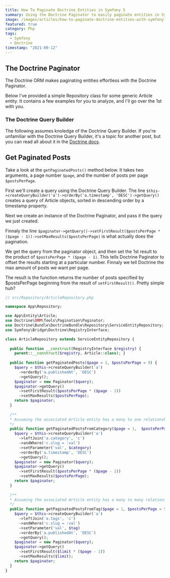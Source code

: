 ```yaml
---
title: How To Paginate Doctrine Entities in Symfony 5
summary: Using the Doctrine Paginator to easily paginate entities in Symfony 5.
image: /images/articles/how-to-paginate-doctrine-entities-with-symfony-4.jpg
featured: true
category: Php
tags:
  - Symfony
  - Doctrine
timestamp: "2021-09-12"
---
```


<box>

## The Doctrine Paginator

<content>

The Doctrine ORM makes paginating entities effortless with the Doctrine Paginator.

Below I've provided a simple Repository class for some generic Article entity. It contains a few examples for you to analyze, and I'll go over the 1st with you.

</content>

<content>

### The Doctrine Query Builder

The following assumes knoledge of the Doctrine Query Builder. If you're unfamiliar with the Doctrine Query Builder, it's a topic for another post, but you can read all about it in the [Doctrine docs](https://www.doctrine-project.org/projects/doctrine-orm/en/2.9/reference/query-builder.html). 
</content>

</box>

<box>

## Get Paginated Posts

<content>
  
Take a look at the `getPaginatedPosts()` method below. It takes two arguments, a page number `$page`, and the number of posts per page `$postsPerPage`.

First we'll create a query using the Doctrine Query Builder. The line `$this->createQueryBuilder('a')->orderBy('a.timestamp', 'DESC')->getQuery()` creates a query of Article objects, sorted in descending order by a timestamp property.

Next we create an instance of the Doctrine Paginator, and pass it the query we just created. 

Finnaly the line `$paginator->getQuery()->setFirstResult($postsPerPage * ($page - 1))->setMaxResults($postsPerPage)` is what actually does the pagination. 

We get the query from the paginator object, and then set the 1st result to the product of `$postsPerPage * ($page - 1)`. This tells Doctrine Paginator to offset the results starting at a particular number. Finnaly we tell Doctrine the max amount of posts we want per page.

The result is the function returns the number of posts specified by $postsPerPage beginning from the result of `setFirstResult()`. Pretty simple huh?

```php
// src/Repository/ArticleRepository.php

namespace App\Repository;

use App\Entity\Article;
use Doctrine\ORM\Tools\Pagination\Paginator;
use Doctrine\Bundle\DoctrineBundle\Repository\ServiceEntityRepository;
use Symfony\Bridge\Doctrine\RegistryInterface;

class ArticleRepository extends ServiceEntityRepository {
	
  public function __construct(RegistryInterface $registry) {
    parent::__construct($registry, Article::class); }
  
  public function getPaginatedPosts($page = 1, $postsPerPage = 9) {
    $query = $this->createQueryBuilder('a')
      ->orderBy('a.publishedAt', 'DESC')
      ->getQuery();
    $paginator = new Paginator($query);
    $paginator->getQuery()
      ->setFirstResult($postsPerPage * ($page - 1))
      ->setMaxResults($postsPerPage);
    return $paginator; 
  }
  
  /**
  * Assuming the associated Article entity has a many to one relationship to some Category entity.
  */
  public function getPaginatedPostsFromCategory($page = 1,  $postsPerPage = 9, $category) {
    $query = $this->createQueryBuilder('a')
      ->leftJoin('a.category', 'c')
      ->andWhere('c.slug = :val')
      ->setParameter('val', $category)
      ->orderBy('a.timestamp', 'DESC')
      ->getQuery();
    $paginator = new Paginator($query);
    $paginator->getQuery()
      ->setFirstResult($postsPerPage * ($page - 1))
      ->setMaxResults($postsPerPage);
    return $paginator; 
  }
  
  /**
  * Assuming the associated Article entity has a many to many relationship to some Tags entity.
  */
  public function getPaginatedPostsFromTag($page = 1, $postsPerPage = 9, $tag) {
    $query = $this->createQueryBuilder('a')
      ->leftJoin('a.tags', 'c')
      ->andWhere('c.slug = :val')
      ->setParameter('val', $tag)
      ->orderBy('a.publishedAt', 'DESC')
      ->getQuery();
    $paginator = new Paginator($query);
    $paginator->getQuery()
      ->setFirstResult($limit * ($page - 1))
      ->setMaxResults($limit);
    return $paginator; 
  }
}
```

</content>

</box>